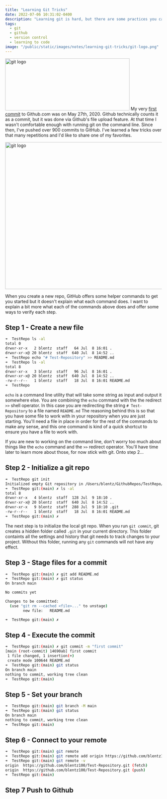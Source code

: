 ```yaml
---
title: "Learning Git Tricks"
date: 2022-07-06 10:31:02-0400
description: "Learning git is hard, but there are some practices you can add to your routine to make it slightly less hard."
tags:
  - git
  - github
  - version control
  - learning to code
image: "/public/static/images/notes/learning-git-tricks/git-logo.png"
---
```


<Image
  src="/public/static/images/notes/learning-git-tricks/git-logo.png"
  width="400"
  height="167"
  alt="git logo"
  priority
/>
My very [first commit](https://github.com/blentz100/MyImages/commit/e6429af14fe6ff181e1cbcd64fe81b60502c0816) to Github.com
was on May 27th, 2020. Github technically counts it as a commit, but it was done via Github's file upload feature. At that
time I wasn't comfortable enough with running git on the command line. Since then, I've pushed over 900 commits to GitHub.
I've learned a few tricks over that many repetitions and I'd like to share one of my favorites.

<Image
  src="/public/static/images/notes/learning-git-tricks/instructions.png"
  width="1676"
  height="472"
  alt="git logo"
  priority
/>

When you create a new repo, GitHub offers some helper commands to get you
started but it doesn't explain what each command does. I want to explain a bit
more what each of the commands above does and offer some ways to verify each step.

## Step 1 - Create a new file

```bash session
➜  TestRepo ls -al
total 0
drwxr-xr-x   2 blentz  staff   64 Jul  8 16:01 .
drwxr-xr-x@ 20 blentz  staff  640 Jul  8 14:52 ..
➜  TestRepo echo "# Test-Repository" >> README.md
➜  TestRepo ls -al
total 8
drwxr-xr-x   3 blentz  staff   96 Jul  8 16:01 .
drwxr-xr-x@ 20 blentz  staff  640 Jul  8 14:52 ..
-rw-r--r--   1 blentz  staff   18 Jul  8 16:01 README.md
➜  TestRepo
```

`echo` is a command line utility that will take some string as input and output
it somewhere else. You are combining the `echo` command with the
the redirect `>>` shell operator. In this case you are redirecting the string `# Test-Repository` to a file named `README.md` The reasoning behind this is so that
you have some file to work with in your repository when you are just starting.
You'll need a file in place in order for the rest of the commands to make any
sense, and this one command is kind of a quick shortcut to ensure you have a
file to work with.

If you are new to working on the command line, don't worry too much about things
like the `echo` command and the `>>` redirect operator. You'll have time later
to learn more about those, for now stick with git. Onto step 2...

## Step 2 - Initialize a git repo

```bash session
➜  TestRepo git init
Initialized empty Git repository in /Users/blentz/GithubRepos/TestRepo/.git/
➜  TestRepo git:(main) ✗ ls -al
total 8
drwxr-xr-x   4 blentz  staff  128 Jul  9 18:10 .
drwxr-xr-x@ 20 blentz  staff  640 Jul  8 14:52 ..
drwxr-xr-x   9 blentz  staff  288 Jul  9 18:10 .git
-rw-r--r--   1 blentz  staff   18 Jul  8 16:01 README.md
➜  TestRepo git:(main) ✗
```

The next step is to initialize the local git repo. When you run `git commit`, git creates a hidden folder called `.git` in your current directory. This folder containts all the settings and history that git needs to track changes to your project. Without this folder, running any `git` commands will not have any effect.

## Step 3 - Stage files for a commit

```bash session
➜  TestRepo git:(main) ✗ git add README.md
➜  TestRepo git:(main) ✗ git status
On branch main

No commits yet

Changes to be committed:
  (use "git rm --cached <file>..." to unstage)
        new file:   README.md

➜  TestRepo git:(main) ✗
```

## Step 4 - Execute the commit

```bash session
➜  TestRepo git:(main) ✗ git commit -m "first commit"
[main (root-commit) 14690ab] first commit
 1 file changed, 1 insertion(+)
 create mode 100644 README.md
➜  TestRepo git:(main) git status
On branch main
nothing to commit, working tree clean
➜  TestRepo git:(main)
```

## Step 5 - Set your branch

```bash session
➜  TestRepo git:(main) git branch -M main
➜  TestRepo git:(main) git status
On branch main
nothing to commit, working tree clean
➜  TestRepo git:(main)
```

## Step 6 - Connect to your remote

```bash session
➜  TestRepo git:(main) git remote
➜  TestRepo git:(main) git remote add origin https://github.com/blentz100/Test-Repository.git
➜  TestRepo git:(main) git remote -v
origin  https://github.com/blentz100/Test-Repository.git (fetch)
origin  https://github.com/blentz100/Test-Repository.git (push)
➜  TestRepo git:(main)

```

## Step 7 Push to Github

```bash session

```
